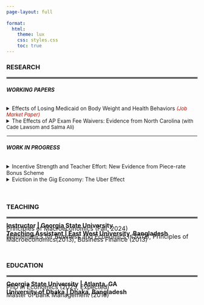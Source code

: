 ```yaml
---
page-layout: full
  
format:
  html:
    theme: lux
    css: styles.css
    toc: true
---
```


### RESEARCH

<hr style="border:2px solid gray">

###### **WORKING PAPERS**

<details><summary>Effects of Losing Medicaid on Body Weight and Health Behaviors <font color=blue; size="2"><i>(Job Market Paper)</i></font></summary>

Approximately 170,000 childless adults abruptly lost Medicaid coverage as a result of Tennessee's 2005 Medicaid reform. Leveraging this policy-induced variation in health insurance coverage, I investigate the impact of large-scale Medicaid disenrollment on body weight and health behaviors. Using Behavioral Risk Factor Surveillance System (BRFSS) data from 1997 to 2010, I estimate synthetic difference-in-differences models that compare Tennessee's outcomes before and after the reform with those of a data-driven, synthetic Tennessee. The findings indicate that the reform increased Body Mass Index (BMI) among Tennessean childless adults by 0.37 points, contributing to roughly 4% rise in the prevalence of overweight or obese individuals (BMI≥25). The effects are strong among young (aged 20-39) as well as female childless adults, who likely experienced disproportionately large coverage loss due to the reform. Examining potential mechanisms, I find that decreased participation in moderate physical activity (e.g., cycling, swimming) and dietary changes partially explain the weight gain.

</details>

<details><summary>The Effects of AP Exam Fee Waivers: Evidence from North Carolina <font size="2">(with Cade Lawsom and Salma Ali)</font></summary>

To be updated soon.

</details>

<hr style="border:1px solid white">

###### **WORK IN PROGRESS**

<details><summary>Incentive Strength and Teacher Effort: New Evidence from Piece-rate Bonus Scheme</summary></details>

<details><summary>Eviction in the Gig Economy: The Uber Effect</summary></details>

<br>

### TEACHING

<hr style="border:2px solid gray">

<p style="margin:0px; padding:0px;"><span style="font-size: 16px; line-height:8px; font-weight:bold;">Instructor \| Georgia State University</span></p>

<p style="margin:0px; padding:0px;margin-bottom:5px;"><span style="font-size: 16px; line-height:8px;">Principles of Macroeconomics (Fall, 2024)</span></p>

<p style="margin:0px; padding:0px;"><span style="font-size: 16px; line-height:8px; font-weight:bold;">Teaching Assistant \| East West University, Bangladesh</span></p>

<p style="margin:0px; padding:0px;"><span style="font-size: 16px; line-height:8px;">Mathematics for Business and Economics I (2012), Principles of Macroeconomics(2013), Business Finance (2013)</span></p>

<br>

### EDUCATION

<hr style="border:2px solid gray">

<p style="margin:0px; padding:0px;"><span style="font-size: 16px; line-height:8px; font-weight:bold;">Georgia State University</strong> \| Atlanta, GA</span></p>

<p style="margin:0px; padding:0px;margin-bottom:5px"><span style="font-size: 16px; line-height:8px;">PhD in Economics (2025, Expected)</span></p>

<p style="margin:0px; padding:0px;"><span style="font-size: 16px; line-height:8px; font-weight:bold;">University of Dhaka</strong> \| Dhaka, Bangladesh</span></p>

<p style="margin:0px; padding:0px;margin-bottom:5px"><span style="font-size: 16px; line-height:8px;">Master of Bank Management (2016)</span></p>
